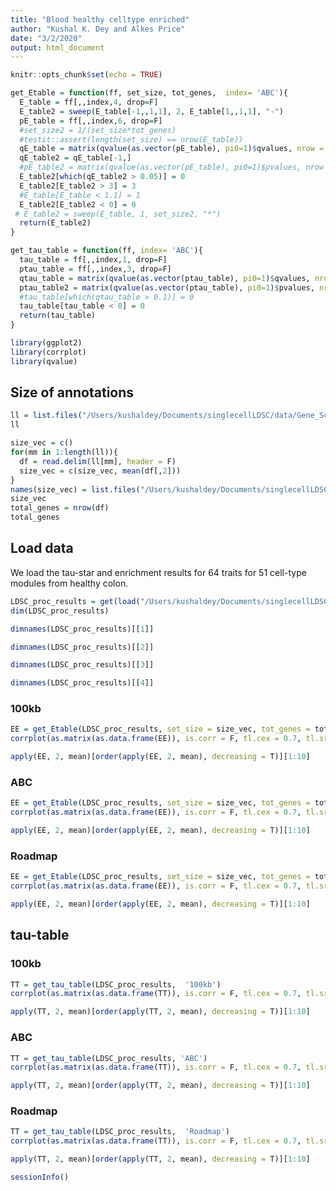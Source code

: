```yaml
---
title: "Blood healthy celltype enriched"
author: "Kushal K. Dey and Alkes Price"
date: "3/2/2020"
output: html_document
---
```


```r
knitr::opts_chunk$set(echo = TRUE)
```

```r
get_Etable = function(ff, set_size, tot_genes,  index= 'ABC'){
  E_table = ff[,,index,4, drop=F]
  E_table2 = sweep(E_table[-1,,1,1], 2, E_table[1,,1,1], "-")
  pE_table = ff[,,index,6, drop=F]
  #set_size2 = 1/(set_size*tot_genes)
  #testit::assert(length(set_size) == nrow(E_table))
  qE_table = matrix(qvalue(as.vector(pE_table), pi0=1)$qvalues, nrow = nrow(E_table), ncol = ncol(E_table))
  qE_table2 = qE_table[-1,]
  #pE_table2 = matrix(qvalue(as.vector(pE_table), pi0=1)$pvalues, nrow = nrow(E_table), ncol = ncol(E_table))
  E_table2[which(qE_table2 > 0.05)] = 0
  E_table2[E_table2 > 3] = 3
  #E_table[E_table < 1.1] = 1
  E_table2[E_table2 < 0] = 0
 # E_table2 = sweep(E_table, 1, set_size2, "*")
  return(E_table2)
}
```

```r
get_tau_table = function(ff, index= 'ABC'){
  tau_table = ff[,,index,1, drop=F]
  ptau_table = ff[,,index,3, drop=F]
  qtau_table = matrix(qvalue(as.vector(ptau_table), pi0=1)$qvalues, nrow = nrow(tau_table), ncol = ncol(tau_table))
  ptau_table2 = matrix(qvalue(as.vector(ptau_table), pi0=1)$pvalues, nrow = nrow(tau_table), ncol = ncol(tau_table))
  #tau_table[which(qtau_table > 0.1)] = 0
  tau_table[tau_table < 0] = 0
  return(tau_table)
}
```


```r
library(ggplot2)
library(corrplot)
library(qvalue)
```

## Size of annotations

```r
ll = list.files("/Users/kushaldey/Documents/singlecellLDSC/data/Gene_Scores/Modules/healthy/celltype_enriched/blood/", full.names = T)
ll
```

```r
size_vec = c()
for(mm in 1:length(ll)){
  df = read.delim(ll[mm], header = F)
  size_vec = c(size_vec, mean(df[,2]))
}
names(size_vec) = list.files("/Users/kushaldey/Documents/singlecellLDSC/data/Gene_Scores/Modules/healthy/celltype_enriched/blood/")
size_vec
total_genes = nrow(df)
total_genes
```


## Load data

We load the tau-star and enrichment results for 64 traits for 51 cell-type modules from healthy colon.

```r
LDSC_proc_results = get(load("/Users/kushaldey/Documents/singlecellLDSC/output/healthy_celltype_enriched_blood_output_Mar4_2020_v2.1.rda"))
dim(LDSC_proc_results)
```

```r
dimnames(LDSC_proc_results)[[1]]
```

```r
dimnames(LDSC_proc_results)[[2]]
```


```r
dimnames(LDSC_proc_results)[[3]]
```

```r
dimnames(LDSC_proc_results)[[4]]
```


### 100kb 

```r
EE = get_Etable(LDSC_proc_results, set_size = size_vec, tot_genes = total_genes,  '100kb')
corrplot(as.matrix(as.data.frame(EE)), is.corr = F, tl.cex = 0.7, tl.srt = 45)
```

```r
apply(EE, 2, mean)[order(apply(EE, 2, mean), decreasing = T)][1:10]
```

### ABC

```r
EE = get_Etable(LDSC_proc_results, set_size = size_vec, tot_genes = total_genes,  'ABC')
corrplot(as.matrix(as.data.frame(EE)), is.corr = F, tl.cex = 0.7, tl.srt = 45)
```

```r
apply(EE, 2, mean)[order(apply(EE, 2, mean), decreasing = T)][1:10]
```


### Roadmap

```r
EE = get_Etable(LDSC_proc_results, set_size = size_vec, tot_genes = total_genes,  'Roadmap')
corrplot(as.matrix(as.data.frame(EE)), is.corr = F, tl.cex = 0.7, tl.srt = 45)
```

```r
apply(EE, 2, mean)[order(apply(EE, 2, mean), decreasing = T)][1:10]
```

## tau-table

### 100kb 

```r
TT = get_tau_table(LDSC_proc_results,  '100kb')
corrplot(as.matrix(as.data.frame(TT)), is.corr = F, tl.cex = 0.7, tl.srt = 45)
```

```r
apply(TT, 2, mean)[order(apply(TT, 2, mean), decreasing = T)][1:10]
```


### ABC

```r
TT = get_tau_table(LDSC_proc_results, 'ABC')
corrplot(as.matrix(as.data.frame(TT)), is.corr = F, tl.cex = 0.7, tl.srt = 45)
```

```r
apply(TT, 2, mean)[order(apply(TT, 2, mean), decreasing = T)][1:10]
```

### Roadmap

```r
TT = get_tau_table(LDSC_proc_results,  'Roadmap')
corrplot(as.matrix(as.data.frame(TT)), is.corr = F, tl.cex = 0.7, tl.srt = 45)
```

```r
apply(TT, 2, mean)[order(apply(TT, 2, mean), decreasing = T)][1:10]
```

```r
sessionInfo()
```



